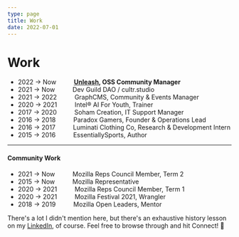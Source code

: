 ```yaml
---
type: page
title: Work
date: 2022-07-01
---
```


# Work

- 2022 → Now &emsp; &emsp; **[Unleash](https://www.getunleash.io/blog/unleash-brings-powerful-constraints-feature-to-oss-users?utm_source=website&utm_medium=pransh), OSS Community Manager**
- 2021 → Now &emsp; &emsp; Dev Guild DAO / cultr.studio
- 2021 → 2022 &emsp; &emsp; GraphCMS, Community & Events Manager
- 2020 → 2021 &emsp; &emsp; Intel® AI For Youth, Trainer
- 2017 → 2020 &emsp; &emsp; Soham Creation, IT Support Manager
- 2016 → 2018 &emsp; &emsp; Paradox Gamers, Founder & Operations Lead
- 2016 → 2017 &emsp; &emsp; Luminati Clothing Co, Research & Development Intern
- 2015 → 2016 &emsp; &emsp; EssentiallySports, Author

---

#### Community Work

- 2021 → Now &emsp; &emsp; Mozilla Reps Council Member, Term 2
- 2015 → Now &emsp; &emsp; Mozilla Representative
- 2020 → 2021 &emsp; &emsp; Mozilla Reps Council Member, Term 1
- 2020 → 2021 &emsp; &emsp; Mozilla Festival 2021, Wrangler
- 2018 → 2019 &emsp; &emsp; Mozilla Open Leaders, Mentor

There's a lot I didn't mention here, but there's an exhaustive history lesson on my [LinkedIn](https://linkedin.com/in/pransh15), of course. Feel free to browse through and hit Connect! 🤝
